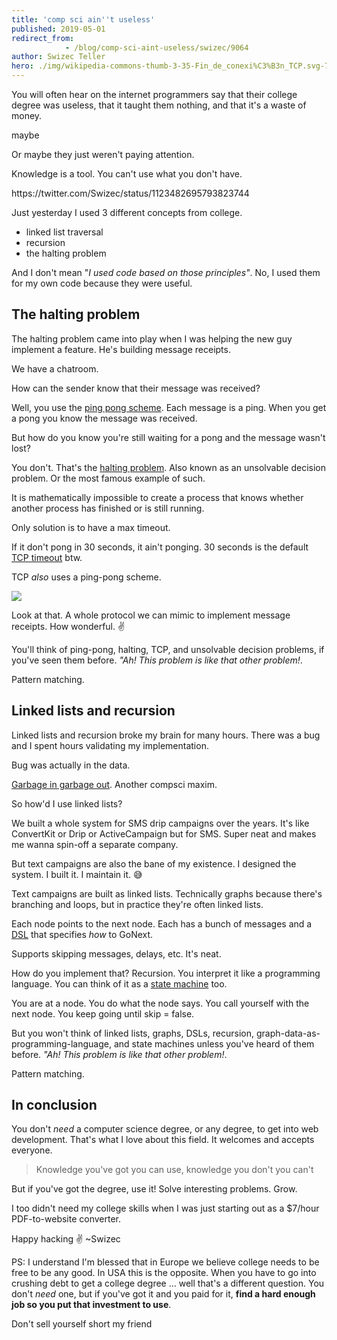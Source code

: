 ```yaml
---
title: 'comp sci ain''t useless'
published: 2019-05-01
redirect_from: 
            - /blog/comp-sci-aint-useless/swizec/9064
author: Swizec Teller
hero: ./img/wikipedia-commons-thumb-3-35-Fin_de_conexi%C3%B3n_TCP.svg-750px-Fin_de_conexi%C3%B3n_TCP.svg.png
---
```

You will often hear on the internet programmers say that their college degree was useless, that it taught them nothing, and that it's a waste of money.



maybe



Or maybe they just weren't paying attention.



Knowledge is a tool. You can't use what you don't have.



https&#x3A;//twitter.com/Swizec/status/1123482695793823744



Just yesterday I used 3 different concepts from college.



- linked list traversal
- recursion
- the halting problem



And I don't mean "_I used code based on those principles"_. No, I used them for my own code because they were useful.



## The halting problem



The halting problem came into play when I was helping the new guy implement a feature. He's building message receipts.



We have a chatroom.



How can the sender know that their message was received?



Well, you use the [ping pong scheme](https://en.wikipedia.org/wiki/Ping-pong_scheme). Each message is a ping. When you get a pong you know the message was received.



But how do you know you're still waiting for a pong and the message wasn't lost?



You don't. That's the [halting problem](https://en.wikipedia.org/wiki/Halting_problem). Also known as an unsolvable decision problem. Or the most famous example of such.



It is mathematically impossible to create a process that knows whether another process has finished or is still running.



Only solution is to have a max timeout.



If it don't pong in 30 seconds, it ain't ponging. 30 seconds is the default [TCP timeout](https://en.wikipedia.org/wiki/Transmission_Control_Protocol) btw.



TCP _also_ uses a ping-pong scheme.

![](./img/wikipedia-commons-thumb-3-35-Fin_de_conexi%C3%B3n_TCP.svg-750px-Fin_de_conexi%C3%B3n_TCP.svg.png)

Look at that. A whole protocol we can mimic to implement message receipts. How wonderful. ✌️



You'll think of ping-pong, halting, TCP, and unsolvable decision problems, if you've seen them before. _"Ah! This problem is like that other problem!_.



Pattern matching.



## Linked lists and recursion



Linked lists and recursion broke my brain for many hours. There was a bug and I spent hours validating my implementation.



Bug was actually in the data.



[Garbage in garbage out](https://en.wikipedia.org/wiki/Garbage_in,_garbage_out). Another compsci maxim.



So how'd I use linked lists?



We built a whole system for SMS drip campaigns over the years. It's like ConvertKit or Drip or ActiveCampaign but for SMS. Super neat and makes me wanna spin-off a separate company.



But text campaigns are also the bane of my existence. I designed the system. I built it. I maintain it. 😅



Text campaigns are built as linked lists. Technically graphs because there's branching and loops, but in practice they're often linked lists.



Each node points to the next node. Each has a bunch of messages and a [DSL](https://en.wikipedia.org/wiki/Domain-specific_language) that specifies _how_ to GoNext.



Supports skipping messages, delays, etc. It's neat.



How do you implement that? Recursion. You interpret it like a programming language. You can think of it as a [state machine](https://en.wikipedia.org/wiki/Finite-state_machine) too.



You are at a node. You do what the node says. You call yourself with the next node. You keep going until skip = false.



But you won't think of linked lists, graphs, DSLs, recursion, graph-data-as-programming-language, and state machines unless you've heard of them before. _"Ah! This problem is like that other problem!_.



Pattern matching.



## In conclusion



You don't _need_ a computer science degree, or any degree, to get into web development. That's what I love about this field. It welcomes and accepts everyone.



> Knowledge you've got you can use, knowledge you don't you can't



But if you've got the degree, use it! Solve interesting problems. Grow.



I too didn't need my college skills when I was just starting out as a $7/hour PDF-to-website converter.



Happy hacking ✌️ ~Swizec



PS: I understand I'm blessed that in Europe we believe college needs to be free to be any good. In USA this is the opposite. When you have to go into crushing debt to get a college degree ... well that's a different question. You don't _need_ one, but if you've got it and you paid for it, **find a hard enough job so you put that investment to use**.



Don't sell yourself short my friend